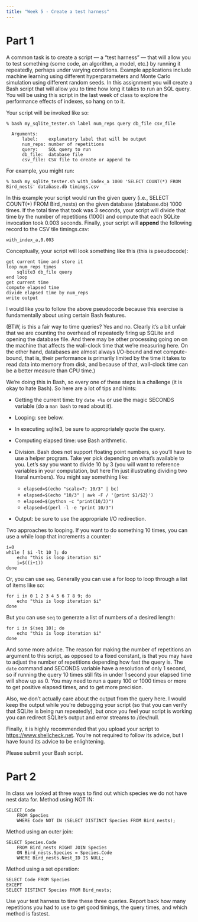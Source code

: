 ```yaml
---
title: "Week 5 - Create a test harness"
---
```


# Part 1

A common task is to create a script --- a "test harness" --- that will allow you to test something (some code, an algorithm, a model, etc.) by running it repeatedly, perhaps under varying conditions. Example applications include machine learning using different hyperparameters and Monte Carlo simulation using different random seeds. In this assignment you will create a Bash script that will allow you to time how long it takes to run an SQL query. You will be using this script in the last week of class to explore the performance effects of indexes, so hang on to it.

Your script will be invoked like so:

```         
% bash my_sqlite_tester.sh label num_reps query db_file csv_file

  Arguments:
      label:    explanatory label that will be output
      num_reps: number of repetitions
      query:    SQL query to run
      db_file:  database file
      csv_file: CSV file to create or append to
```

For example, you might run:

```         
% bash my_sqlite_tester.sh with_index_a 1000 'SELECT COUNT(*) FROM Bird_nests' database.db timings.csv
```

In this example your script would run the given query (i.e., SELECT COUNT(\*) FROM Bird_nests) on the given database (database.db) 1000 times. If the total time that took was 3 seconds, your script will divide that time by the number of repetitions (1000) and compute that each SQLite invocation took 0.003 seconds. Finally, your script will **append** the following record to the CSV tile timings.csv:

```         
with_index_a,0.003
```

Conceptually, your script will look something like this (this is pseudocode):

```         
get current time and store it
loop num_reps times
    sqlite3 db_file query
end loop
get current time
compute elapsed time
divide elapsed time by num_reps
write output
```

I would like you to follow the above pseudocode because this exercise is fundamentally about using certain Bash features.

(BTW, is this a fair way to time queries? Yes and no. Clearly it's a bit unfair that we are counting the overhead of repeatedly firing up SQLite and opening the database file. And there may be other processing going on on the machine that affects the wall-clock time that we're measuring here. On the other hand, databases are almost always I/O-bound and not compute-bound, that is, their performance is primarily limited by the time it takes to read data into memory from disk, and because of that, wall-clock time can be a better measure than CPU time.)

We're doing this in Bash, so every one of these steps is a challenge (it is okay to hate Bash). So here are a lot of tips and hints:

-   Getting the current time: try `date +%s` or use the magic SECONDS variable (do a `man bash` to read about it).

-   Looping: see below.

-   In executing sqlite3, be sure to appropriately quote the query.

-   Computing elapsed time: use Bash arithmetic.

-   Division. Bash does not support floating point numbers, so you'll have to use a helper program. Take yer pick depending on what's available to you. Let's say you want to divide 10 by 3 (you will want to reference variables in your computation, but here I'm just illustrating dividing two literal numbers). You might say something like:

    -   `elapsed=$(echo "scale=7; 10/3" | bc)`
    -   `elapsed=$(echo "10/3" | awk -F / '{print $1/$2}')`
    -   `elapsed=$(python -c "print(10/3)")`
    -   `elapsed=$(perl -l -e "print 10/3")`

-   Output: be sure to use the appropriate I/O redirection.

Two approaches to looping. If you want to do something 10 times, you can use a while loop that increments a counter:

```         
i=0
while [ $i -lt 10 ]; do
    echo "this is loop iteration $i"
    i=$((i+1))
done
```

Or, you can use `seq`. Generally you can use a for loop to loop through a list of items like so:

```         
for i in 0 1 2 3 4 5 6 7 8 9; do
    echo "this is loop iteration $i"
done
```

But you can use `seq` to generate a list of numbers of a desired length:

```         
for i in $(seq 10); do
    echo "this is loop iteration $i"
done
```

And some more advice. The reason for making the number of repetitions an argument to this script, as opposed to a fixed constant, is that you may have to adjust the number of repetitions depending how fast the query is. The `date` command and SECONDS variable have a resolution of only 1 second, so if running the query 10 times still fits in under 1 second your elapsed time will show up as 0. You may need to run a query 100 or 1000 times or more to get positive elapsed times, and to get more precision.

Also, we don't actually care about the output from the query here. I would keep the output while you're debugging your script (so that you can verify that SQLite is being run repeatedly), but once you feel your script is working you can redirect SQLite's output and error streams to /dev/null.

Finally, it is highly recommended that you upload your script to <https://www.shellcheck.net>. You're not required to follow its advice, but I have found its advice to be enlightening.

Please submit your Bash script.

# Part 2

In class we looked at three ways to find out which species we do not have nest data for. Method using NOT IN:

```         
SELECT Code
    FROM Species
    WHERE Code NOT IN (SELECT DISTINCT Species FROM Bird_nests);
```

Method using an outer join:

```         
SELECT Species.Code
    FROM Bird_nests RIGHT JOIN Species
    ON Bird_nests.Species = Species.Code
    WHERE Bird_nests.Nest_ID IS NULL;
```

Method using a set operation:

```         
SELECT Code FROM Species
EXCEPT
SELECT DISTINCT Species FROM Bird_nests;
```

Use your test harness to time these three queries. Report back how many repetitions you had to use to get good timings, the query times, and which method is fastest.
